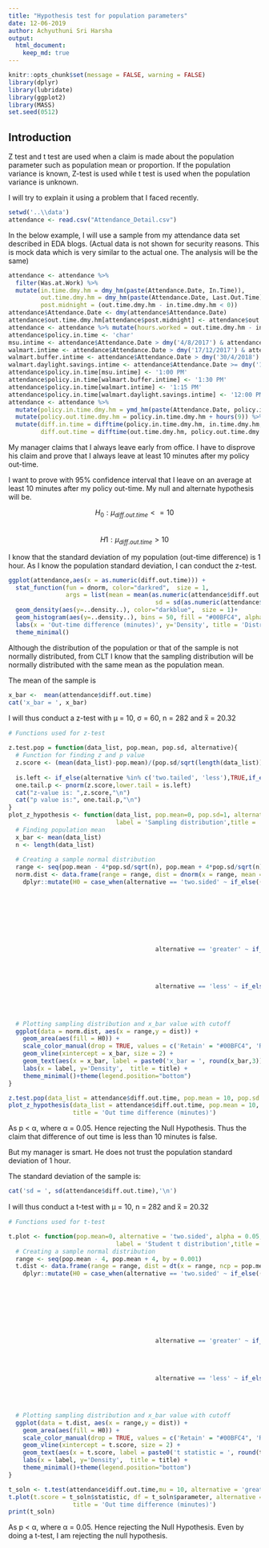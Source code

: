 ```yaml
---
title: "Hypothesis test for population parameters"
date: 12-06-2019  
author: Achyuthuni Sri Harsha
output: 
  html_document:
    keep_md: true
---
```


```r
knitr::opts_chunk$set(message = FALSE, warning = FALSE)
library(dplyr)
library(lubridate)
library(ggplot2)
library(MASS)
set.seed(0512)
```

## Introduction

Z test and t test are used when a claim is made about the population parameter such as population mean or proportion. If the population variance is known, Z-test is used while t test is used when the population variance is unknown.    
  
I will try to explain it using a problem that I faced recently.  
```r
setwd('..\\data')
attendance <- read.csv("Attendance_Detail.csv")
```

In the below example, I will use a sample from my attendance data set described in EDA blogs. (Actual data is not shown for security reasons. This is mock data which is very similar to the actual one. The analysis will be the same)  
```r
attendance <- attendance %>% 
  filter(Was.at.Work) %>% 
  mutate(in.time.dmy.hm = dmy_hm(paste(Attendance.Date, In.Time)),
         out.time.dmy.hm = dmy_hm(paste(Attendance.Date, Last.Out.Time)),
         post.midnight = (out.time.dmy.hm - in.time.dmy.hm < 0))
attendance$Attendance.Date <- dmy(attendance$Attendance.Date)
attendance$out.time.dmy.hm[attendance$post.midnight] <- attendance$out.time.dmy.hm[attendance$post.midnight] + days(1)
attendance <- attendance %>% mutate(hours.worked = out.time.dmy.hm - in.time.dmy.hm)
attendance$policy.in.time <- 'char'
msu.intime <- attendance$Attendance.Date > dmy('4/8/2017') & attendance$Attendance.Date <= dmy('17/12/2017')
walmart.intime <- attendance$Attendance.Date > dmy('17/12/2017') & attendance$Attendance.Date <= dmy('30/4/2018')
walmart.buffer.intime <- attendance$Attendance.Date > dmy('30/4/2018') & attendance$Attendance.Date <= dmy('8/6/2018')
walmart.daylight.savings.intime <- attendance$Attendance.Date >= dmy('11/6/2018')
attendance$policy.in.time[msu.intime] <- '1:00 PM'
attendance$policy.in.time[walmart.buffer.intime] <- '1:30 PM'
attendance$policy.in.time[walmart.intime] <- '1:15 PM'
attendance$policy.in.time[walmart.daylight.savings.intime] <- '12:00 PM'
attendance <- attendance %>% 
  mutate(policy.in.time.dmy.hm = ymd_hm(paste(Attendance.Date, policy.in.time))) %>% 
  mutate(policy.out.time.dmy.hm = policy.in.time.dmy.hm + hours(9)) %>% 
  mutate(diff.in.time = difftime(policy.in.time.dmy.hm, in.time.dmy.hm, units = 'mins'),
         diff.out.time = difftime(out.time.dmy.hm, policy.out.time.dmy.hm, units = 'mins'))
```


My manager claims that I always leave early from office. I have to disprove his claim and prove that I always leave at least 10 minutes after my policy out-time.  

I want to prove with 95% confidence interval that I leave on an average at least 10 minutes after my policy out-time. My null and alternate hypothesis will be.  
    
$$ H_0: μ_{diff.out.time} <= 10 $$  
$$ H1: μ_{diff.out.time} > 10 $$  
  
I know that the standard deviation of my population (out-time difference) is 1 hour. As I know the population standard deviation, I can conduct the z-test.  

```r
ggplot(attendance,aes(x = as.numeric(diff.out.time))) +
  stat_function(fun = dnorm, color="darkred",  size = 1,
                args = list(mean = mean(as.numeric(attendance$diff.out.time)),
                                         sd = sd(as.numeric(attendance$diff.out.time)) )) +
  geom_density(aes(y=..density..), color="darkblue",  size = 1)+
  geom_histogram(aes(y=..density..), bins = 50, fill = "#00BFC4", alpha = 0.2) +
  labs(x = 'Out-time difference (minutes)', y='Density', title = 'Distribution of population/sample') +
  theme_minimal()
```

Although the distribution of the population or that of the sample is not normally distributed, from CLT I know that the sampling distribution will be normally distributed with the same mean as the population mean.  
  
The mean of the sample is  
```r
x_bar <-  mean(attendance$diff.out.time)
cat('x_bar = ', x_bar)
```

I will thus conduct a z-test with μ = 10,  σ = 60, n = 282 and x̅ = 20.32  

```r
# Functions used for z-test

z.test.pop = function(data_list, pop.mean, pop.sd, alternative){
  # Function for finding z and p value
  z.score <- (mean(data_list)-pop.mean)/(pop.sd/sqrt(length(data_list)))
  
  is.left <- if_else(alternative %in% c('two.tailed', 'less'),TRUE,if_else(alternative == 'greater', FALSE, NA))
  one.tail.p <- pnorm(z.score,lower.tail = is.left)
  cat("z-value is: ",z.score,"\n")
  cat("p value is:", one.tail.p,"\n")
}
plot_z_hypothesis <- function(data_list, pop.mean=0, pop.sd=1, alternative = 'two.sided', alpha = 0.05,
                              label = 'Sampling distribution',title = 'z-test'){
  # Finding population mean
  x_bar <- mean(data_list)
  n <- length(data_list)
  
  # Creating a sample normal distribution
  range <- seq(pop.mean - 4*pop.sd/sqrt(n), pop.mean + 4*pop.sd/sqrt(n), by = (pop.sd/sqrt(n))*0.001)
  norm.dist <- data.frame(range = range, dist = dnorm(x = range, mean = pop.mean, sd = pop.sd/sqrt(n))) %>% 
    dplyr::mutate(H0 = case_when(alternative == 'two.sided' ~ if_else((range <= qnorm(p = 1-alpha/2,
                                                                                      mean = pop.mean,
                                                                                      sd = pop.sd/sqrt(n),
                                                                                      lower.tail = TRUE)) & 
                                                                        (range >= qnorm(p = 1-alpha/2, 
                                                                                        mean = pop.mean, 
                                                                                        sd = pop.sd/sqrt(n), 
                                                                                        lower.tail = FALSE)),
                                                                      'Retain', 'Reject'),
                                         alternative == 'greater' ~ if_else(range <= qnorm(p = 1-alpha, 
                                                                                           mean = pop.mean, 
                                                                                           sd = pop.sd/sqrt(n), 
                                                                                           lower.tail = TRUE),
                                                                            'Retain', 'Reject'),
                                         alternative == 'less' ~ if_else(range >= qnorm(p = 1-alpha, 
                                                                                        mean = pop.mean, 
                                                                                        sd = pop.sd/sqrt(n), 
                                                                                        lower.tail = FALSE),
                                                                         'Retain', 'Reject')))
  # Plotting sampling distribution and x_bar value with cutoff
  ggplot(data = norm.dist, aes(x = range,y = dist)) +
    geom_area(aes(fill = H0)) +
    scale_color_manual(drop = TRUE, values = c('Retain' = "#00BFC4", 'Reject' = "#F8766D"), aesthetics = 'fill') +
    geom_vline(xintercept = x_bar, size = 2) +
    geom_text(aes(x = x_bar, label = paste0('x_bar = ', round(x_bar,3)), y = mean(dist)), colour="blue", vjust = 1.2) +
    labs(x = label, y='Density',  title = title) +
    theme_minimal()+theme(legend.position="bottom")
}
```


```r
z.test.pop(data_list = attendance$diff.out.time, pop.mean = 10, pop.sd = 60, alternative = 'greater')
plot_z_hypothesis(data_list = attendance$diff.out.time, pop.mean = 10, pop.sd = 60, alternative = 'greater',
                  title = 'Out time difference (minutes)')
```

As p < α, where α = 0.05. Hence rejecting the Null Hypothesis. Thus the claim that difference of out time is less than 10 minutes is false.  

But my manager is smart. He does not trust the population standard deviation of 1 hour.  

The standard deviation of the sample is:  
```r
cat('sd = ', sd(attendance$diff.out.time),'\n')
```

I will thus conduct a t-test with μ = 10, n = 282 and x̅ = 20.32  
  
```r
# Functions used for t-test

t.plot <- function(pop.mean=0, alternative = 'two.sided', alpha = 0.05, t.score, df,
                              label = 'Student t distribution',title = 't-test'){
  # Creating a sample normal distribution
  range <- seq(pop.mean - 4, pop.mean + 4, by = 0.001)
  t.dist <- data.frame(range = range, dist = dt(x = range, ncp = pop.mean, df = df)) %>% 
    dplyr::mutate(H0 = case_when(alternative == 'two.sided' ~ if_else((range <= qt(p = 1-alpha/2,
                                                                                      ncp = pop.mean,
                                                                                      df = df,
                                                                                      lower.tail = TRUE)) & 
                                                                        (range >= qt(p = 1-alpha/2, 
                                                                                        ncp = pop.mean, 
                                                                                        df = df,
                                                                                        lower.tail = FALSE)),
                                                                      'Retain', 'Reject'),
                                         alternative == 'greater' ~ if_else(range <= qt(p = 1-alpha, 
                                                                                           ncp = pop.mean, 
                                                                                           df = df,
                                                                                           lower.tail = TRUE),
                                                                            'Retain', 'Reject'),
                                         alternative == 'less' ~ if_else(range >= qt(p = 1-alpha, 
                                                                                        ncp = pop.mean, 
                                                                                        df = df, 
                                                                                        lower.tail = FALSE),
                                                                         'Retain', 'Reject')))
  # Plotting sampling distribution and x_bar value with cutoff
  ggplot(data = t.dist, aes(x = range,y = dist)) +
    geom_area(aes(fill = H0)) +
    scale_color_manual(drop = TRUE, values = c('Retain' = "#00BFC4", 'Reject' = "#F8766D"), aesthetics = 'fill') +
    geom_vline(xintercept = t.score, size = 2) +
    geom_text(aes(x = t.score, label = paste0('t statistic = ', round(t.score,3)), y = mean(dist)), colour="blue", vjust = 1.2) +
    labs(x = label, y='Density',  title = title) +
    theme_minimal()+theme(legend.position="bottom")
}
```
  
```r
t_soln <- t.test(attendance$diff.out.time,mu = 10, alternative = 'greater')
t.plot(t.score = t_soln$statistic, df = t_soln$parameter, alternative = 'greater',
                  title = 'Out time difference (minutes)')
print(t_soln)
```

As p < α, where α = 0.05. Hence rejecting the Null Hypothesis. Even by doing a t-test, I am rejecting the null hypothesis.